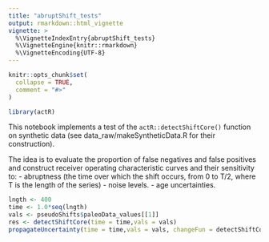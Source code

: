 ```yaml
---
title: "abruptShift_tests"
output: rmarkdown::html_vignette
vignette: >
  %\VignetteIndexEntry{abruptShift_tests}
  %\VignetteEngine{knitr::rmarkdown}
  %\VignetteEncoding{UTF-8}
---
```


```r
knitr::opts_chunk$set(
  collapse = TRUE,
  comment = "#>"
)
```

```r
library(actR)
```


This notebook implements a test of the `actR::detectShiftCore()` function on synthetic data (see data_raw/makeSyntheticData.R for their construction). 

The idea is to evaluate the proportion of false negatives and false positives and construct receiver operating characteristic curves and their sensitivity to:
- abruptness (the time over which the shift occurs, from 0 to T/2, where T is the length of the series)
- noise levels. 
- age uncertainties.

```r
lngth <- 400
time <- 1.0*seq(lngth)
vals <- pseudoShifts$paleoData_values[[1]]  
res <- detectShiftCore(time = time,vals = vals)
propagateUncertainty(time = time,vals = vals, changeFun = detectShiftCore)
```
